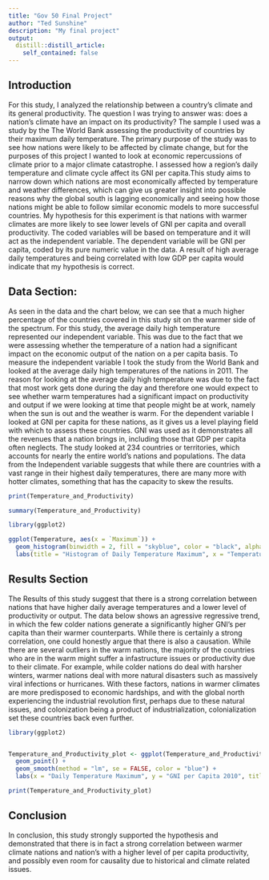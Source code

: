 ```yaml
---
title: "Gov 50 Final Project"
author: "Ted Sunshine"
description: "My final project"
output:
  distill::distill_article:
    self_contained: false
---
```


## Introduction
For this study, I analyzed the relationship between a country's climate and its general productivity. The question I was trying to answer was: does a nation's climate have an impact on its productivity? The sample I used was a study by the The World Bank assessing the productivity of countries by their maximum daily temperature. The primary purpose of the study was to see how nations were likely to be affected by climate change, but for the purposes of this project I wanted to look at economic repercussions of climate prior to a major climate catastrophe. I assessed how a region’s daily temperature and climate cycle affect its GNI per capita.This study aims to narrow down which nations are most economically affected by temperature and weather differences, which can give us greater insight into possible reasons why the global south is lagging economically and seeing how those nations might be able to follow similar economic models to more successful countries. My hypothesis for this experiment is that nations with warmer climates are more likely to see lower levels of GNI per capita and overall productivity.  The coded variables will be based on temperature and it will act as the independent variable. The dependent variable will be GNI per capita, coded by its pure numeric value in the data. A result of high average daily temperatures and being correlated with low GDP per capita would indicate that my hypothesis is correct. 

## Data Section:

As seen in the data and the chart below, we can see that a much higher percentage of the countries covered in this study sit on the warmer side of the spectrum. For this study, the average daily high temperature represented our independent variable. This was due to the fact that we were assessing whether the temperature of a nation had a significant impact on the economic output of the nation on a per capita basis. To measure the independent variable I took the study from the World Bank and looked at the average daily high temperatures of the nations in 2011. The reason for looking at the average daily high temperature was due to the fact that most work gets done during the day and therefore one would expect to see whether warm temperatures had a significant impact on productivity and output if we were looking at time that people might be at work, namely when the sun is out and the weather is warm. For the dependent variable I looked at GNI per capita for these nations, as it gives us a level playing field with which to assess these countries. GNI was used as it demonstrates all the revenues that a nation brings in, including those that GDP per capita often neglects. The study looked at 234 countries or territories, which accounts for nearly the entire world's nations and populations. The data from the Independent variable suggests that while there are countries with a vast range in their highest daily temperatures, there are many more with hotter climates, something that has the capacity to skew the results. 
```r
print(Temperature_and_Productivity)

summary(Temperature_and_Productivity)

library(ggplot2)

ggplot(Temperature, aes(x = `Maximum`)) +
  geom_histogram(binwidth = 2, fill = "skyblue", color = "black", alpha = 0.7) +
  labs(title = "Histogram of Daily Temperature Maximum", x = "Temperature", y = "Frequency")

```

## Results Section
The Results of this study suggest that there is a strong correlation between nations that have higher daily average temperatures and a lower level of productivity or output. The data below shows an agressive regressive trend, in which the few colder nations generate a significantly higher GNI's per capita than their warmer counterparts. While there is certainly a strong correlation, one could honestly argue that there is also a causation. While there are several outliers in the warm nations, the majority of the countries who are in the warm might suffer a infastructure issues or productivity due to their climate. For example, while colder nations do deal with harsher winters, warmer nations deal with more natural disasters such as massively viral infections or hurricanes. With these factors, nations in warmer climates are more predisposed to economic hardships, and with the global north experiencing the industrial revolution first, perhaps due to these natural issues, and colonization being a product of industrialization, colonialization set these countries back even further. 

```r
library(ggplot2)


Temperature_and_Productivity_plot <- ggplot(Temperature_and_Productivity, aes(x = `Daily Temperature Maximum`, y = `GNI per capita 2010`)) +
  geom_point() +
  geom_smooth(method = "lm", se = FALSE, color = "blue") + 
  labs(x = "Daily Temperature Maximum", y = "GNI per Capita 2010", title = "Scatter Plot with Trendline")

print(Temperature_and_Productivity_plot)


```
## Conclusion
In conclusion, this study strongly supported the hypothesis and demonstrated that there is in fact a strong correlation between warmer climate nations and nation's with a higher level of per capita productivity, and possibly even room for causality due to historical and climate related issues. 